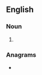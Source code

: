 {{also|basreliefs|bas reliefs}}
==English==

===Noun===
{{head|en|noun form}}

# {{plural of|bas-relief|lang=en}}

===Anagrams===
* {{anagrams|en|a=abeefilrss|bass-relief}}